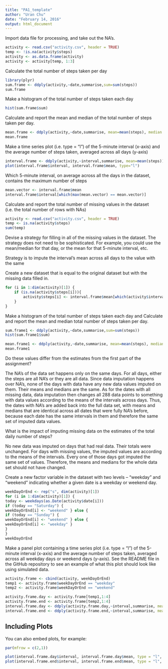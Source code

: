 ```yaml
---
title: "PA1_template"
author: "Uran Chu"
date: "February 14, 2016"
output: html_document
---
```


Import data file for processing, and take out the NA's.

```r
activity <- read.csv("activity.csv", header = TRUE)
temp <- !is.na(activity$steps)
activity <- as.data.frame(activity)
activity <- activity[temp, 1:3]
```
Calculate the total number of steps taken per day

```r
library(plyr)
sum.frame <- ddply(activity,~date,summarise,sum=sum(steps))
sum.frame
```
Make a histogram of the total number of steps taken each day
```r
hist(sum.frame$sum)
```
Calculate and report the mean and median of the total number of 
steps taken per day.
```r
mean.frame <- ddply(activity,~date,summarise, mean=mean(steps), median = median(steps))
mean.frame
```
Make a time series plot (i.e. type = "l") of the 5-minute interval (x-axis) 
and the average number of steps taken, averaged across all days (y-axis)
```r
interval.frame <- ddply(activity,~interval,summarise, mean=mean(steps))
plot(interval.frame$interval, interval.frame$mean, type="l")
```
Which 5-minute interval, on average across all the days in the dataset, 
contains the maximum number of steps
```r
mean.vector <- interval.frame$mean
interval.frame$interval[which(max(mean.vector) == mean.vector)]
```
Calculate and report the total number of missing values in the dataset 
(i.e. the total number of rows with NAs)
```r
activity <- read.csv("activity.csv", header = TRUE)
temp <- is.na(activity$steps)
sum(temp)
```

Devise a strategy for filling in all of the missing values in the dataset. 
The strategy does not need to be sophisticated. For example, you could use 
the mean/median for that day, or the mean for that 5-minute interval, etc.

Strategy is to impute the interval's mean across all days to the value with
the same

Create a new dataset that is equal to the original dataset but with 
the missing data filled in.
```r
for (i in 1:dim(activity)[1]) {
	if (is.na(activity$steps[i])){
		activity$steps[i] <- interval.frame$mean[which(activity$interval[i] == interval.frame$interval)]
	}
}
```

Make a histogram of the total number of steps taken each day and Calculate 
and report the mean and median total number of steps taken per day. 
```r
sum.frame1 <- ddply(activity,~date,summarise,sum=sum(steps))
hist(sum.frame1$sum)

mean.frame1 <- ddply(activity,~date,summarise, mean=mean(steps), median = median(steps))
mean.frame1
```
Do these values differ from the estimates from the first part of the assignment? 

The NA's of the data set happens only on the same days.  For all days, either the
steps are all NA's or they are all data.  Since data imputation happens over NA's, none of the days with data have any new data values imputed on them.  Their means and medians are the same.  As for the dates with all missing data, data imputation then changes all 288 data points to something with data values according to the means of the intervals across days.  Thus, the dates with NA's are added back into the full data set, with means and medians that are identical across all dates that were fully NA's before, because each date has the same intervals in them and therefore the same set of imputed data values.

What is the impact of imputing missing data on the estimates of the total daily number of steps?

No new data was imputed on days that had real data.  Their totals were unchanged. For days with missing values, the imputed values are according to the means of the intervals. Every one of those days got imputed the same set of values.  Therefore, the means and medians for the whole data set should not have changed.

Create a new factor variable in the dataset with two levels – “weekday” and “weekend” indicating whether a given date is a weekday or weekend day.

```r
weekDayOrEnd <- rep("s", dim(activity)[1])
for (i in 1:dim(activity)[1]) {
today <- weekdays(as.Date(activity$date[i]))
if (today == "Saturday") {
weekDayOrEnd[i] <- "weekend" } else {
if (today == "Sunday") {
weekDayOrEnd[i] <- "weekend" } else {
weekDayOrEnd[i] <- "weekday" } 
}
}
weekDayOrEnd
```


Make a panel plot containing a time series plot (i.e. type = "l") of the 5-minute interval (x-axis) and the average number of steps taken, averaged across all weekday days or weekend days (y-axis). See the README file in the GitHub repository to see an example of what this plot should look like using simulated data.

```r
activity.frame <- cbind(activity, weekDayOrEnd)
temp1 <- activity.frame$weekDayOrEnd == "weekday"
temp2 <- activity.frame$weekDayOrEnd == "weekend"

activity.frame.day <- activity.frame[temp1,1:4]
activity.frame.end <- activity.frame[temp2,1:4]
interval.frame.day <- ddply(activity.frame.day,~interval,summarise, mean=mean(steps))
interval.frame.end <- ddply(activity.frame.end,~interval,summarise, mean=mean(steps))
```

## Including Plots

You can also embed plots, for example:

```r
par(mfrow = c(2,1))

plot(interval.frame.day$interval, interval.frame.day$mean, type = "l", main="weekday", xlab="interval", ylab="average number of steps")
plot(interval.frame.end$interval, interval.frame.end$mean, type = "l", main="weekend", xlab="interval", ylab="average number of steps")

```

